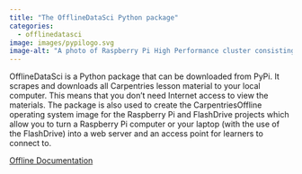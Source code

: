 ```yaml
---
title: "The OfflineDataSci Python package"
categories:
  - offlinedatasci
image: images/pypilogo.svg
image-alt: "A photo of Raspberry Pi High Performance cluster consisting of six nodes. "
---
```


OfflineDataSci is a Python package that can be downloaded from PyPi. It scrapes and downloads all Carpentries lesson material to your local computer. This means that you don't need Internet access to view the materials. The package is also used to create the CarpentriesOffline operating system image for the Raspberry Pi and FlashDrive projects which allow you to turn a Raspberry Pi computer or your laptop (with the use of the FlashDrive) into a web server and an access point for learners to connect to.

[Offline Documentation](/documentation/offlinedatasci.qmd)
